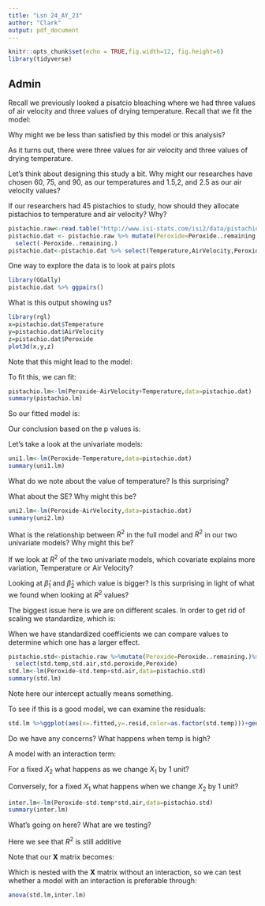 ```yaml
---
title: "Lsn 24_AY_23"
author: "Clark"
output: pdf_document
---
```


```r
knitr::opts_chunk$set(echo = TRUE,fig.width=12, fig.height=6)
library(tidyverse)
```

## Admin

Recall we previously looked a pisatcio bleaching where we had three values of air velocity and three values of drying temperature.  Recall that we fit the model:


\vspace{1.in}

Why might we be less than satisfied by this model or this analysis?

\vspace{1.in}

As it turns out, there were three values for air velocity and three values of drying temperature. 

Let's think about designing this study a bit.  Why might our researches have chosen 60, 75, and 90, as our temperatures and 1.5,2, and 2.5 as our air velocity values?

\vspace{.5in}

If our researchers had 45 pistachios to study, how should they allocate pistachios to temperature and air velocity? Why?

\vspace{1.in}


```r
pistachio.raw<-read.table("http://www.isi-stats.com/isi2/data/pistachioStudy.txt",header=T)
pistachio.dat <- pistachio.raw %>% mutate(Peroxide=Peroxide..remaining.)%>%
  select(-Peroxide..remaining.)
pistachio.dat<-pistachio.dat %>% select(Temperature,AirVelocity,Peroxide)
```

One way to explore the data is to look at pairs plots

```r
library(GGally)
pistachio.dat %>% ggpairs()
```

What is this output showing us?

\vspace{1.in}

```r
library(rgl)
x=pistachio.dat$Temperature
y=pistachio.dat$AirVelocity
z=pistachio.dat$Peroxide
plot3d(x,y,z)
```

Note that this might lead to the model:


\vspace{1.in}

To fit this, we can fit:

```r
pistachio.lm<-lm(Peroxide~AirVelocity+Temperature,data=pistachio.dat)
summary(pistachio.lm)
```

So our fitted model is:

\vspace{1.in}

Our conclusion based on the p values is:

\vspace{1.in}

Let's take a look at the univariate models:

```r
uni1.lm<-lm(Peroxide~Temperature,data=pistachio.dat)
summary(uni1.lm)
```

What do we note about the value of temperature?  Is this surprising?

\vspace{.5in}

What about the SE?  Why might this be?

\vspace{.5in}

```r
uni2.lm<-lm(Peroxide~AirVelocity,data=pistachio.dat)
summary(uni2.lm)
```

What is the relationship between $R^2$ in the full model and $R^2$ in our two univariate models?  Why might this be?

If we look at $R^2$ of the two univariate models, which covariate explains more variation, Temperature or Air Velocity?

\vspace{.5in}

Looking at $\hat{\beta}_1$ and $\hat{\beta}_2$ which value is bigger?  Is this surprising in light of what we found when looking at $R^2$ values?


\vspace{.5in}

The biggest issue here is we are on different scales.  In order to get rid of scaling we standardize, which is:

\vspace{.5in}

When we have standardized coefficients we can compare values to determine which one has a larger effect.

```r
pistachio.std<-pistachio.raw %>%mutate(Peroxide=Peroxide..remaining.)%>%
  select(std.temp,std.air,std.peroxide,Peroxide)
std.lm<-lm(Peroxide~std.temp+std.air,data=pistachio.std)
summary(std.lm)
```

Note here our intercept actually means something.  

\vspace{.5in}


To see if this is a good model, we can examine the residuals:

```r
std.lm %>%ggplot(aes(x=.fitted,y=.resid,color=as.factor(std.temp)))+geom_point()
```

Do we have any concerns?  What happens when temp is high?  

\vspace{.5in}

A model with an interaction term:

\vspace{1.in}

For a fixed $X_2$ what happens as we change $X_1$ by 1 unit?  

\vspace{.5in}

Conversely, for a fixed $X_1$ what happens when we change $X_2$ by 1 unit?

\vspace{.5in}

```r
inter.lm<-lm(Peroxide~std.temp*std.air,data=pistachio.std)
summary(inter.lm)
```

What's going on here?  What are we testing?  

\vspace{.5in}

Here we see that $R^2$ is still additive

Note that our $\textbf{X}$ matrix becomes:

\vspace{1.in}

Which is nested with the $\textbf{X}$ matrix without an interaction, so we can test whether a model with an interaction is preferable through:

```r
anova(std.lm,inter.lm)
```

